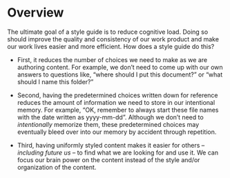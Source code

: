 # Overview {#sec-sg_overview}
The ultimate goal of a style guide is to reduce cognitive load. Doing so should improve the quality and consistency of our work product and make our work lives easier and more efficient. How does a style guide do this?

-   First, it reduces the number of choices we need to make as we are authoring content. For example, we don't need to come up with our own answers to questions like, "where should I put this document?" or "what should I name this folder?"

-   Second, having the predetermined choices written down for reference reduces the amount of information we need to store in our intentional memory. For example, "OK, remember to always start these file names with the date written as yyyy-mm-dd". Although we don't need to *intentionally* memorize them, these predetermined choices may eventually bleed over into our memory by accident through repetition.

-   Third, having uniformly styled content makes it easier for others -- *including future us* -- to find what we are looking for and use it. We can focus our brain power on the content instead of the style and/or organization of the content.

